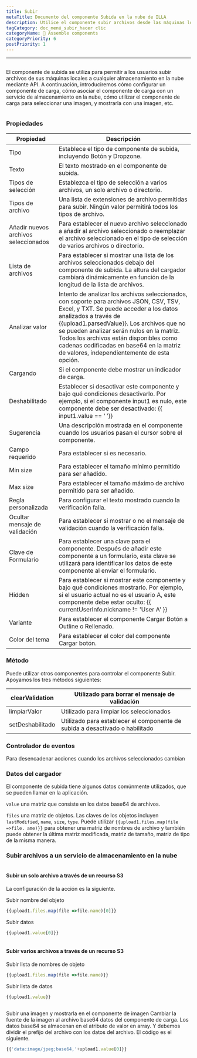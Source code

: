 ```yaml
---
title: Subir
metaTitle: Documento del componente Subida en la nube de ILLA
description: Utilice el componente subir archivos desde las máquinas locales a cualquier almacenamiento en la nube
tagCategory: doc_menú_subir_hacer clic
categoryName: 🧬 Assemble components
categoryPriority: 6
postPriority: 1
---
```


* * *

## <Heading hidden>Subir</Heading>

El componente de subida se utiliza para permitir a los usuarios subir archivos de sus máquinas locales a cualquier almacenamiento en la nube mediante API. A continuación, introduciremos cómo configurar un componente de carga, cómo asociar el componente de carga con un servicio de almacenamiento en la nube, cómo utilizar el componente de carga para seleccionar una imagen, y mostrarla con una imagen, etc.

<img src='https://cdn.illacloud.com/official-website/img/docs/upload1.png' alt="" />

### Propiedades

| Propiedad                            | Descripción                                                                                                                                                                                                                                                                                                                                                                               |
| ------------------------------------ | ----------------------------------------------------------------------------------------------------------------------------------------------------------------------------------------------------------------------------------------------------------------------------------------------------------------------------------------------------------------------------------------- |
| Tipo                                 | Establece el tipo de componente de subida, incluyendo Botón y Dropzone.                                                                                                                                                                                                                                                                                                                   |
| Texto                                | El texto mostrado en el componente de subida.                                                                                                                                                                                                                                                                                                                                             |
| Tipos de selección                   | Establezca el tipo de selección a varios archivos, un solo archivo o directorio.                                                                                                                                                                                                                                                                                                          |
| Tipos de archivo                     | Una lista de extensiones de archivo permitidas para subir. Ningún valor permitirá todos los tipos de archivo.                                                                                                                                                                                                                                                                             |
| Añadir nuevos archivos seleccionados | Para establecer el nuevo archivo seleccionado a añadir al archivo seleccionado o reemplazar el archivo seleccionado en el tipo de selección de varios archivos o directorio.                                                                                                                                                                                                              |
| Lista de archivos                    | Para establecer si mostrar una lista de los archivos seleccionados debajo del componente de subida. La altura del cargador cambiará dinámicamente en función de la longitud de la lista de archivos.                                                                                                                                                                                      |
| Analizar valor                       | Intento de analizar los archivos seleccionados, con soporte para archivos JSON, CSV, TSV, Excel, y TXT. Se puede acceder a los datos analizados a través de {{upload1.parsedValue}}. Los archivos que no se pueden analizar serán nulos en la matriz. Todos los archivos están disponibles como cadenas codificadas en base64 en la matriz de valores, independientemente de esta opción. |
| Cargando                             | Si el componente debe mostrar un indicador de carga.                                                                                                                                                                                                                                                                                                                                      |
| Deshabilitado                        | Establecer si desactivar este componente y bajo qué condiciones desactivarlo. Por ejemplo, si el componente input1 es nulo, este componente debe ser desactivado: {{ input1.value == ‘ ’}}                                                                                                                                                                                                |
| Sugerencia                           | Una descripción mostrada en el componente cuando los usuarios pasan el cursor sobre el componente.                                                                                                                                                                                                                                                                                        |
| Campo requerido                      | Para establecer si es necesario.                                                                                                                                                                                                                                                                                                                                                          |
| Min size                             | Para establecer el tamaño mínimo permitido para ser añadido.                                                                                                                                                                                                                                                                                                                              |
| Max size                             | Para establecer el tamaño máximo de archivo permitido para ser añadido.                                                                                                                                                                                                                                                                                                                   |
| Regla personalizada                  | Para configurar el texto mostrado cuando la verificación falla.                                                                                                                                                                                                                                                                                                                           |
| Ocultar mensaje de validación        | Para establecer si mostrar o no el mensaje de validación cuando la verificación falla.                                                                                                                                                                                                                                                                                                    |
| Clave de Formulario                  | Para establecer una clave para el componente. Después de añadir este componente a un formulario, esta clave se utilizará para identificar los datos de este componente al enviar el formulario.                                                                                                                                                                                           |
| Hidden                               | Para establecer si mostrar este componente y bajo qué condiciones mostrarlo. Por ejemplo, si el usuario actual no es el usuario A, este componente debe estar oculto: {{ currentUserInfo.nickname != 'User A' }}                                                                                                                                                                          |
| Variante                             | Para establecer el componente Cargar Botón a Outline o Rellenado.                                                                                                                                                                                                                                                                                                                         |
| Color del tema                       | Para establecer el color del componente Cargar botón.                                                                                                                                                                                                                                                                                                                                     |

### Método

Puede utilizar otros componentes para controlar el componente Subir. Apoyamos los tres métodos siguientes:

| clearValidation  | Utilizado para borrar el mensaje de validación                               |
| ---------------- | ---------------------------------------------------------------------------- |
| limpiarValor     | Utilizado para limpiar los seleccionados                                     |
| setDeshabilitado | Utilizado para establecer el componente de subida a desactivado o habilitado |

### Controlador de eventos

Para desencadenar acciones cuando los archivos seleccionados cambian

### Datos del cargador

El componente de subida tiene algunos datos comúnmente utilizados, que se pueden llamar en la aplicación.

`value` una matriz que consiste en los datos base64 de archivos. 

`files` una matriz de objetos. Las claves de los objetos incluyen `lastModified`, `name`, `size`, `type`. Puede utilizar `{{upload1.files.map(file =>file. ame)}}` para obtener una matriz de nombres de archivo y también puede obtener la última matriz modificada, matriz de tamaño, matriz de tipo de la misma manera. 

### Subir archivos a un servicio de almacenamiento en la nube

<img src='https://cdn.illacloud.com/official-website/img/docs/upload2.gif' alt="" />

#### Subir un solo archivo a través de un recurso S3

La configuración de la acción es la siguiente. 

Subir nombre del objeto

```jsx
{{upload1.files.map(file =>file.name)[0]}}
```

Subir datos

```jsx
{{upload1.value[0]}}
```

<img src='https://cdn.illacloud.com/official-website/img/docs/upload3.png' alt="" />

#### Subir varios archivos a través de un recurso S3

Subir lista de nombres de objeto

```jsx
{{upload1.files.map(file =>file.name)}}
```

Subir lista de datos

```jsx
{{upload1.value}}
```

<img src='https://cdn.illacloud.com/official-website/img/docs/upload4.png' alt="" />

Subir una imagen y mostrarla en el componente de imagen
Cambiar la fuente de la imagen al archivo base64 datos del componente de carga. Los datos base64 se almacenan en el atributo de valor en array. Y debemos dividir el prefijo del archivo con los datos del archivo. El código es el siguiente. 

```jsx
{{'data:image/jpeg;base64,'+upload1.value[0]}}
```

<img src='https://cdn.illacloud.com/official-website/img/docs/upload5.gif' alt="" />
